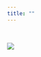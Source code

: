```yaml
---
title: ""
---
```


&nbsp;
&nbsp;
&nbsp;
&nbsp;
&nbsp;
&nbsp;
&nbsp;
&nbsp;
&nbsp;
&nbsp;
&nbsp;
&nbsp;

[![](C:\\Users\\owner\\Desktop\\Website\\LOGO1.png)](https://reallifedata.github.io/Website/Intro.html)
